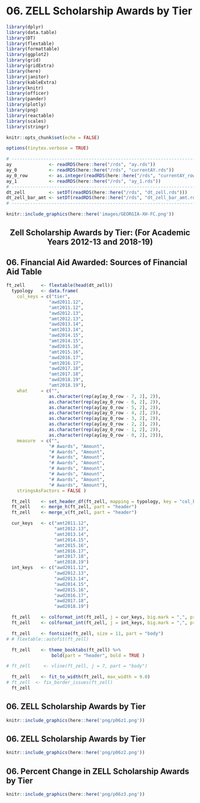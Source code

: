 # 06. ZELL Scholarship Awards by Tier

```r
library(dplyr)
library(data.table)
library(DT)
library(flextable)
library(formattable)
library(ggplot2)
library(grid)
library(gridExtra)
library(here)
library(janitor)
library(kableExtra)
library(knitr)
library(officer)
library(pander)
library(plotly)
library(png)
library(reactable)
library(scales)
library(stringr)
```

```r
knitr::opts_chunk$set(echo = FALSE)
```

```r
options(tinytex.verbose = TRUE)
```

```r
# ------------------------------------------------------------------------------
ay              <- readRDS(here::here("/rds", "ay.rds"))
ay_0            <- readRDS(here::here("/rds", "currentAY.rds"))
ay_0_row        <- as.integer(readRDS(here::here("/rds", "currentAY_row.rds")))
ay_1            <- readRDS(here::here("/rds", "ay_1.rds"))
# ------------------------------------------------------------------------------
dt_zell         <- setDT(readRDS(here::here("/rds", "dt_zell.rds")))
dt_zell_bar_amt <- setDT(readRDS(here::here("/rds", "dt_zell_bar_amt.rds")))
# ------------------------------------------------------------------------------
```

```r
knitr::include_graphics(here::here('images/GEORGIA-XH-FC.png'))
```
<h2><center><b>Zell Scholarship Awards by Tier: (For Academic Years 2012-13 and 2018-19)</b></center></h2>


## 06. Financial Aid Awarded: Sources of Financial Aid Table
```r
ft_zell      <- flextable(head(dt_zell))
  typology   <- data.frame(
    col_keys = c("tier",
                "awd2011.12",
                "amt2011.12",
                "awd2012.13",
                "amt2012.13",
                "awd2013.14",
                "amt2013.14",
                "awd2014.15",
                "amt2014.15",
                "awd2015.16",
                "amt2015.16",
                "awd2016.17",
                "amt2016.17",
                "awd2017.18",
                "amt2017.18",
                "awd2018.19",
                "amt2018.19"),
    what     = c("",
                as.character(rep(ay[ay_0_row - 7, 2], 2)),
                as.character(rep(ay[ay_0_row - 6, 2], 2)),
                as.character(rep(ay[ay_0_row - 5, 2], 2)),
                as.character(rep(ay[ay_0_row - 4, 2], 2)),
                as.character(rep(ay[ay_0_row - 3, 2], 2)),
                as.character(rep(ay[ay_0_row - 2, 2], 2)),
                as.character(rep(ay[ay_0_row - 1, 2], 2)),
                as.character(rep(ay[ay_0_row - 0, 2], 2))),
    measure  = c("",
                "# Awards", "Amount",
                "# Awards", "Amount",
                "# Awards", "Amount",
                "# Awards", "Amount",
                "# Awards", "Amount",
                "# Awards", "Amount",
                "# Awards", "Amount",
                "# Awards", "Amount"),
    stringsAsFactors = FALSE )

  ft_zell    <- set_header_df(ft_zell, mapping = typology, key = "col_keys" )
  ft_zell    <- merge_h(ft_zell, part = "header")
  ft_zell    <- merge_v(ft_zell, part = "header")

  cur_keys   <- c("amt2011.12",
                  "amt2012.13",
                  "amt2013.14",
                  "amt2014.15",
                  "amt2015.16",
                  "amt2016.17",
                  "amt2017.18",
                  "amt2018.19")
  int_keys   <- c("awd2011.12",
                  "awd2012.13",
                  "awd2013.14",
                  "awd2014.15",
                  "awd2015.16",
                  "awd2016.17",
                  "awd2017.18",
                  "awd2018.19")

  ft_zell    <- colformat_int(ft_zell, j = cur_keys, big.mark = ",", prefix = "$")
  ft_zell    <- colformat_int(ft_zell, j = int_keys, big.mark = ",", prefix = "")

  ft_zell    <- fontsize(ft_zell, size = 11, part = "body")
# # flextable::autofit(ft_zell)

  ft_zell    <- theme_booktabs(ft_zell) %>%
                 bold(part = "header", bold = TRUE )

# ft_zell     <- vline(ft_zell, j = 7, part = "body")

  ft_zell    <- fit_to_width(ft_zell, max_width = 9.0)
# ft_zell  <- fix_border_issues(ft_zell)
  ft_zell
```
\elandscape

<!-- ## 06. zell Scholarship Awards by Tier Chart -->
<!-- ```{r _6.2-viz-bar, fig.cap='Awd by Tier'} -->
<!-- ggplot(dt_zell_bar_amt,  -->
<!--         aes(fill = tier, y = amt, x = ay)) +  -->
<!--         geom_bar(position = "dodge", stat = "identity") + -->
<!--         theme(axis.text.x = element_text(angle = -90, hjust = 0)) + -->
<!--         scale_y_continuous(labels = dollar_format(prefix = "$")) -->
<!-- ``` -->

## 06. ZELL Scholarship Awards by Tier
```r
knitr::include_graphics(here::here('png/p06z1.png'))
```

## 06. ZELL Scholarship Awards by Tier
```r
knitr::include_graphics(here::here('png/p06z2.png'))
```

## 06. Percent Change in ZELL Scholarship Awards by Tier
```r
knitr::include_graphics(here::here('png/p06z3.png'))
```


```{=openxml}
<w:p><w:r><w:br w:type="page"/></w:r></w:p>
```